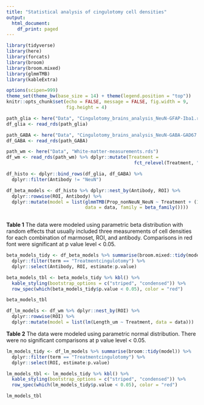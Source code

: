 ```yaml
---
title: "Statistical analysis of cingulotomy cell densities"
output:
  html_document:
    df_print: paged
---
```


```r
library(tidyverse)
library(here)
library(forcats)
library(broom)
library(broom.mixed)
library(glmmTMB)
library(kableExtra)

options(scipen=999)
theme_set(theme_bw(base_size = 14) + theme(legend.position = "top"))
knitr::opts_chunk$set(echo = FALSE, message = FALSE, fig.width = 9, 
                      fig.height = 4)
```
```r
path_glia <- here("Data", "Cingulotomy_brains_analysis_NeuN-GFAP-Iba1.rds")
df_glia <- read_rds(path_glia)

path_GABA <- here("Data", "Cingulotomy_brains_analysis_NeuN-GABA-GAD67.rds")
df_GABA <- read_rds(path_GABA)

path_wm <- here("Data", "White-matter-measurements.rds")
df_wm <- read_rds(path_wm) %>% dplyr::mutate(Treatment = 
                                               fct_relevel(Treatment, "control"))
```

```r
df_histo <- dplyr::bind_rows(df_glia, df_GABA) %>% 
  dplyr::filter(Antibody != "NeuN")

```

```r
df_beta_models <- df_histo %>% dplyr::nest_by(Antibody, ROI) %>% 
  dplyr::rowwise(ROI, Antibody) %>% 
  dplyr::mutate(model = list(glmmTMB(Prop_nonNeuN_NeuN ~ Treatment + (1|Animal_ID),
                             data = data, family = beta_family())))
  
```

**Table 1** The data were modeled using parametric beta distribution with random effects that usually included three measurements of cell densities for each combination of marmoset, ROI, and antibody. Comparisons in red font were significant at p value level < 0.05. 
```r
beta_models_tidy <- df_beta_models %>% summarise(broom.mixed::tidy(model)) %>% 
  dplyr::filter(term == "Treatmentcingulotomy") %>% 
  dplyr::select(Antibody, ROI, estimate:p.value) 

beta_models_tbl <- beta_models_tidy %>% kbl() %>% 
  kable_styling(bootstrap_options = c("striped", "condensed")) %>% 
  row_spec(which(beta_models_tidy$p.value < 0.05), color = "red")

beta_models_tbl
```

```r
df_lm_models <- df_wm %>% dplyr::nest_by(ROI) %>% 
  dplyr::rowwise(ROI) %>% 
  dplyr::mutate(model = list(lm(Length_um ~ Treatment, data = data)))
```


**Table 2** The data were modeled using parametric normal distribution. There were no significant comparisons at p value level < 0.05. 
```r
lm_models_tidy <- df_lm_models %>% summarise(broom::tidy(model)) %>% 
  dplyr::filter(term == "Treatmentcingulotomy") %>% 
  dplyr::select(ROI, estimate:p.value) 

lm_models_tbl <- lm_models_tidy %>% kbl() %>% 
  kable_styling(bootstrap_options = c("striped", "condensed")) %>% 
  row_spec(which(lm_models_tidy$p.value < 0.05), color = "red")

lm_models_tbl
```

